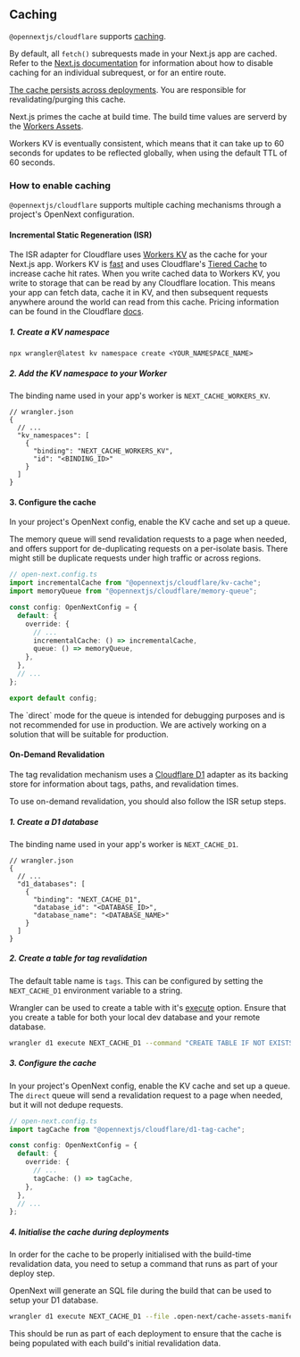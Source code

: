 
## Caching

`@opennextjs/cloudflare` supports [caching](https://nextjs.org/docs/app/building-your-application/data-fetching/fetching-caching-and-revalidating#caching-data).

By default, all `fetch()` subrequests made in your Next.js app are cached. Refer to the [Next.js documentation](https://nextjs.org/docs/app/building-your-application/caching#opting-out-1) for information about how to disable caching for an individual subrequest, or for an entire route.

[The cache persists across deployments](https://nextjs.org/docs/app/building-your-application/caching#data-cache). You are responsible for revalidating/purging this cache.

Next.js primes the cache at build time. The build time values are serverd by the [Workers Assets](https://developers.cloudflare.com/workers/static-assets/).

<Callout>
Workers KV is eventually consistent, which means that it can take up to 60 seconds for updates to be reflected globally, when using the default TTL of 60 seconds.
</Callout>

### How to enable caching

`@opennextjs/cloudflare` supports multiple caching mechanisms through a project's OpenNext configuration.

#### Incremental Static Regeneration (ISR)

The ISR adapter for Cloudflare uses [Workers KV](https://developers.cloudflare.com/kv/) as the cache for your Next.js app. Workers KV is [fast](https://blog.cloudflare.com/faster-workers-kv) and uses Cloudflare's [Tiered Cache](https://developers.cloudflare.com/cache/how-to/tiered-cache/) to increase cache hit rates. When you write cached data to Workers KV, you write to storage that can be read by any Cloudflare location. This means your app can fetch data, cache it in KV, and then subsequent requests anywhere around the world can read from this cache. Pricing information can be found in the Cloudflare [docs](https://developers.cloudflare.com/workers/platform/pricing/#workers-kv).

##### 1. Create a KV namespace

```
npx wrangler@latest kv namespace create <YOUR_NAMESPACE_NAME>
```

##### 2. Add the KV namespace to your Worker

The binding name used in your app's worker is `NEXT_CACHE_WORKERS_KV`.

```jsonc
// wrangler.json
{
  // ...
  "kv_namespaces": [
    {
      "binding": "NEXT_CACHE_WORKERS_KV",
      "id": "<BINDING_ID>"
    }
  ]
}
```

#### 3. Configure the cache

In your project's OpenNext config, enable the KV cache and set up a queue.

The memory queue will send revalidation requests to a page when needed, and offers support for de-duplicating requests on a per-isolate basis. There might still be duplicate requests under high traffic or across regions.

```ts
// open-next.config.ts
import incrementalCache from "@opennextjs/cloudflare/kv-cache";
import memoryQueue from "@opennextjs/cloudflare/memory-queue";

const config: OpenNextConfig = {
  default: {
    override: {
      // ...
      incrementalCache: () => incrementalCache,
      queue: () => memoryQueue,
    },
  },
  // ...
};

export default config;
```


<Callout>
  The `direct` mode for the queue is intended for debugging purposes and is not recommended for use in production. We are actively working on a solution that will be suitable for production.
</Callout>

#### On-Demand Revalidation

The tag revalidation mechanism uses a [Cloudflare D1](https://developers.cloudflare.com/d1/) adapter as its backing store for information about tags, paths, and revalidation times.

To use on-demand revalidation, you should also follow the ISR setup steps.

##### 1. Create a D1 database

The binding name used in your app's worker is `NEXT_CACHE_D1`.

```jsonc
// wrangler.json
{
  // ...
  "d1_databases": [
    {
      "binding": "NEXT_CACHE_D1",
      "database_id": "<DATABASE_ID>",
      "database_name": "<DATABASE_NAME>"
    }
  ]
}
```

##### 2. Create a table for tag revalidation

The default table name is `tags`. This can be configured by setting the `NEXT_CACHE_D1` environment variable to a string.

Wrangler can be used to create a table with it's [execute](https://developers.cloudflare.com/d1/wrangler-commands/#d1-execute) option. Ensure that you create a table for both your local dev database and your remote database.

```sh
wrangler d1 execute NEXT_CACHE_D1 --command "CREATE TABLE IF NOT EXISTS tags (tag TEXT NOT NULL, path TEXT NOT NULL, revalidatedAt INTEGER NOT NULL, UNIQUE(tag, path) ON CONFLICT REPLACE)"
```

##### 3. Configure the cache

In your project's OpenNext config, enable the KV cache and set up a queue. The `direct` queue will send a revalidation request to a page when needed, but it will not dedupe requests.

```ts
// open-next.config.ts
import tagCache from "@opennextjs/cloudflare/d1-tag-cache";

const config: OpenNextConfig = {
  default: {
    override: {
      // ...
      tagCache: () => tagCache,
    },
  },
  // ...
};
```

##### 4. Initialise the cache during deployments

In order for the cache to be properly initialised with the build-time revalidation data, you need to setup a command that runs as part of your deploy step.

OpenNext will generate an SQL file during the build that can be used to setup your D1 database.

```sh
wrangler d1 execute NEXT_CACHE_D1 --file .open-next/cache-assets-manifest.sql
```

This should be run as part of each deployment to ensure that the cache is being populated with each build's initial revalidation data.
